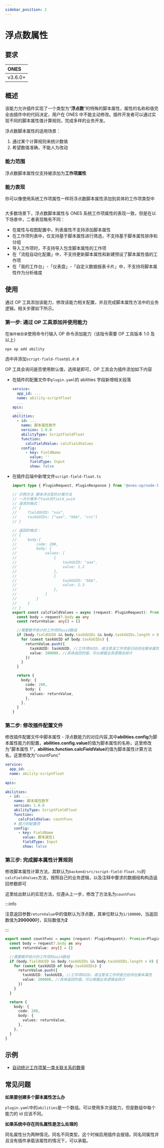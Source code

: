 ```yaml
---
sidebar_position: 2
---
```



# 浮点数属性

## 要求

| **ONES** |
| :------- |
| v3.6.0+  |

## 概述

该能力允许插件实现了一个类型为“**浮点数**”的特殊的脚本属性，属性的名称和值完全由插件中的代码决定，用户在 ONES 中不能主动修改。插件开发者可以通过实现不同的脚本属性值计算规则，完成多样的业务开发。

浮点数脚本属性的适用场景：

1. 通过某个计算规则来统计数值
2. 希望数值准确，不能人为改动

### 能力范围

浮点数脚本属性仅支持被添加为**工作项属性**

### 能力表现

你可以像使用系统工作项属性一样将浮点数脚本属性添加到具体的工作项类型中

<Image img={scriptFieldFloat2} />

大多数场景下，浮点数脚本属性与 ONES 系统工作项属性的表现一致，但是在以下场景中，二者表现略有不同：

- 在属性与视图配置中，列表属性不支持添加脚本属性
- 在工作项列表中，仅支持基于脚本属性进行筛选，不支持基于脚本属性排序和分组
- 导入工作项时，不支持导入包含脚本属性的工作项
- 在「流程自动化配置」中，不支持更新脚本属性和新建预设了脚本属性值的工作项
- 在「我的工作台」-「仪表盘」-「自定义数据报表卡片」中，不支持将脚本属性作为分析维度

## 使用

通过 OP 工具添加该能力，修改该能力相关配置，并且完成脚本属性方法中的业务逻辑，相关步骤如下所示。

### 第一步: 通过 OP 工具添加并使用能力

在`插件根目录`使用命令行输入 OP 命令添加能力（该指令需要 OP 工具版本 1.0 及以上）

```shell
npx op add ability
```

选中并添加`script-field-float@1.0.0`

<Image img={scriptFieldFloat1} />

<br />
OP 工具会询问是否使用默认值，选择是即可，OP 工具会为插件添加如下内容

- 在插件的配置文件中`plugin.yaml`的 abilities 字段新增相关段落
  ```yaml title="config/plugin.yaml"
  service:
    app_id: ...
    name: ability-scriptFloat
    ...
  apis:
    ...
  abilities:
    - id: ...
      name: 脚本属性数字
      version: 1.0.0
      abilityType: ScriptFieldFloat
      function:
        calcFieldValue: calcFieldValues
      config:
        - key: FieldName
          value: ''
          fieldType: Input
          show: false
  ```
- 在插件后端中新增文件`script-field-float.ts`

  ```typescript title="backend/src/script-field-float.ts"
  import type { PluginRequest, PluginResponse } from '@ones-op/node-types'

  // 示例方法 脚本浮点型的计算方法
  // 一次计算多个task的field_uuid
  // 请求的格式：
  // {
  //     fieldUUID: "xxx",
  //     taskUUIDs: ["aaa", "bbb", "ccc"]
  // }

  // 返回的格式：
  // {
  //     body:{
  //         code: 200,
  //         body: {
  //             values: [
  //                 {
  //                     taskUUID: "aaa",
  //                     value: 1.2
  //                 },
  //                 {
  //                     taskUUID: "bbb",
  //                     value: 2.3
  //                 },
  //             ]
  //         }
  //     }
  // }
  export const calcFieldValues = async (request: PluginRequest): Promise<PluginResponse> => {
    const body = request?.body as any
    const returnValue: any[] = []

    //需要数字统计的工作项的uuid数组
    if (body.fieldUUID && body.taskUUIDs && body.taskUUIDs.length > 0) {
      for (const taskUUID of body.taskUUIDs) {
        returnValue.push({
          taskUUID: taskUUID, //工作项UUID，请注意该工作项是已经存在脚本属性
          value: 200000, //具体返回的值，可以根据业务逻辑去统计
        })
      }
    }

    return {
      body: {
        code: 200,
        body: {
          values: returnValue,
        },
      },
    }
  }
  ```

### 第二步: 修改插件配置文件

修改插件配置文件中脚本属性 - 浮点数能力的对应内容,其中**abilities.config**为脚本属性能力的配置，**abilities.config.value**的值为脚本属性的名称，这里修改为"脚本属性 1"，**abilities.function.calcFieldValue**的值为脚本属性计算方法名，这里修改为"countFunc"

```yaml title="config/plugin.yaml"
service:
  app_id: ...
  name: ability-scriptFloat
  ...
apis:
  ...
abilities:
  - id: ...
    name: 脚本属性数字
    version: 1.0.0
    abilityType: ScriptFieldFloat
    function:
      calcFieldValue: countFunc
    # 能力的配置项
    config:
      - key: FieldName
        value: 脚本属性1
        fieldType: Input
        show: false
```

### 第三步: 完成脚本属性计算规则

修改脚本属性计算方法，其默认为`backend/src/script-field-float.ts`的`calcFieldValues`方法，按照自己的业务逻辑，以及注释中要求的数据结构构造返回参数即可

这里给出默认的实现方法，仅遵从上一步，修改了方法名为`countFunc`

:::info

注意返回参数`returnValue`中的值默认为浮点数，其单位默认为`1/100000`，当返回数值为**200000**时，实际数值为**2**

:::

```typescript title="backend/src/script-field-float.ts"
export const countFunc = async (request: PluginRequest): Promise<PluginResponse> => {
  const body = request?.body as any
  const returnValue: any[] = []

  //需要数字统计的工作项的uuid数组
  if (body.fieldUUID && body.taskUUIDs && body.taskUUIDs.length > 0) {
    for (const taskUUID of body.taskUUIDs) {
      returnValue.push({
        taskUUID: taskUUID, //工作项UUID，请注意该工作项是已经存在脚本属性
        value: 200000, //具体返回的值，可以根据业务逻辑去统计
      })
    }
  }

  return {
    body: {
      code: 200,
      body: {
        values: returnValue,
      },
    },
  }
}
```

## 示例

- [自动统计工作项某一类关联关系的数量](./sample-script-field-float.mdx)

## 常见问题

**如果要创建多个脚本属性怎么办**

`plugin.yaml`中的`abilities`是一个数组。可以使用多次该能力，但是数组中每个能力的 id 应该不同。

**如果系统中存在同名属性是怎么处理的**

同名属性分为两种情况。同名不同类型，这个时候启用插件会报错。同名同属性并且没有插件承载该属性的情况下，可以承载。
